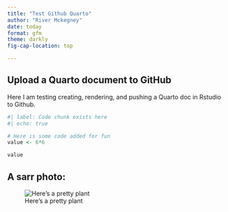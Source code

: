 ```yaml
---
title: "Test Github Quarto"
author: "River Mckegney"
date: today
format: gfm
theme: darkly
fig-cap-location: top

---
```


## Upload a Quarto document to GitHub

Here I am testing creating, rendering, and pushing a Quarto doc in Rstudio to Github. 

```r
#| label: Code chunk exists here
#| echo: true

# Here is some code added for fun
value <- 6*6

value
```


## A sarr photo:

![Here's a pretty plant](IMG_9414.JPG)

